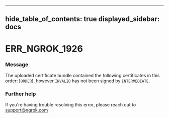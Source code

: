

---
hide_table_of_contents: true
displayed_sidebar: docs
---


# ERR_NGROK_1926

### Message
The uploaded certificate bundle contained the following certificates in this order: [`ORDER`], however `INVALID` has not been signed by `INTERMEDIATE`.

<ErrorDetails />



### Further help
If you're having trouble resolving this error, please reach out to [support@ngrok.com](mailto:support@ngrok.com?subject=Help%20with%20ERR_NGROK_1926)

